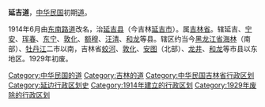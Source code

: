 '''延吉道'''，[[中华民国|中华民国]]初期[[道_(行政区划)|道]]。

1914年6月由[[东南路道|东南路道]]改名，治[[延吉县|延吉县]]（今吉林[[延吉市|延吉市]]）。属[[吉林省_(中華民國)|吉林省]]。辖延吉、[[宁安县|宁安]]、[[珲春县|珲春]]、[[东宁县|东宁]]、[[敦化县|敦化]]、[[额穆县|额穆]]、[[汪清县|汪清]]、[[和龙县|和龙]]等县。辖区约当今[[黑龙江省|黑龙江省]][[海林市|海林]]（南部）、[[牡丹江市|牡丹江]]二市以南，吉林省[[蛟河市|蛟河]]、[[敦化市|敦化]]、[[安图县|安图]]（北部）、[[龙井市|龙井]]、[[和龙市|和龙]]等市县以东地区。1929年初废。 

{{中华民国大陆时期行政区划小作品}}
[[Category:中华民国的道|Category:中华民国的道]]
[[Category:吉林的道|Category:吉林的道]]
[[Category:中华民国吉林省行政区划|Category:中华民国吉林省行政区划]]
[[Category:延边行政区划史|Category:延边行政区划史]]
[[Category:1914年建立的行政区划|Category:1914年建立的行政区划]]
[[Category:1929年废除的行政区划|Category:1929年废除的行政区划]]